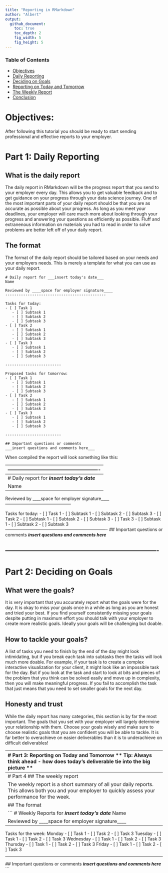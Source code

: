 ```yaml
---
title: "Reporting in RMarkdown"
author: "Albert"
output:
  github_document:
    toc: true
    toc_depth: 2
    fig_width: 5
    fig_height: 5
---
```

### Table of Contents
- [Objectives](./completeReporting.rmd#Objectives)
- [Daily Reporting](./completeReporting.rmd#Daily Reporting)
- [Deciding on Goals](./completeReporting.rmd#Deciding on Goals)
- [Reporting on Today and Tomorrow](./completeReporting.rmd#Reporting on Today and Tomorrow)
- [The Weekly Report](./completeReporting.rmd#The Weekly Report)
- [Conclusion](./completeReporting.rmd#Conclusion)

# Objectives:
After following this tutorial you should be ready to start sending professional and effective reports to your employer.

# Part 1: Daily Reporting
## What is the daily report
The daily report in RMarkdown will be the progress report that you send to your employer every day. This allows you to get valuable feedback and to get guidance on your progress through your data science journey. One of the most important parts of your daily report should be that you are as accurate as possible about your progress. As long as you meet your deadlines, your employer will care much more about looking through your progress and answering your questions as efficiently as possible. Fluff and extranenous information on materials you had to read in order to solve problems are better left off of your daily report.

## The format
 
 The format of the daily report should be tailored based on your needs and your employers needs. This is merely a template for what you can use as your daily report. 
 
 ```
 # Daily report for ___insert today's date___
 Name
 
 Reviewed by ____space for employer signature____
 ---------------------------------------------
 
 Tasks for today:
 - [ ] Task 1
    - [ ] Subtask 1
    - [ ] Subtask 2
    - [ ] Subtask 3
 - [ ] Task 2
    - [ ] Subtask 1
    - [ ] Subtask 2
    - [ ] Subtask 3
 - [ ] Task 3
    - [ ] Subtask 1
    - [ ] Subtask 2
    - [ ] Subtask 3
 
 -------------------------
 
 Proposed tasks for tomorrow:
 - [ ] Task 1
    - [ ] Subtask 1
    - [ ] Subtask 2
    - [ ] Subtask 3
 - [ ] Task 2
    - [ ] Subtask 1
    - [ ] Subtask 2
    - [ ] Subtask 3
 - [ ] Task 3
    - [ ] Subtask 1
    - [ ] Subtask 2
    - [ ] Subtask 3
 
 -------------------------
 
 ## Important questions or comments
 ___insert questions and comments here___
 ```
 
 When compiled the report will look something like this:
 
 -------------------------------------------------------
 -------------------------------------------------------
  # Daily report for ___insert today's date___
 Name
 
 Reviewed by ____space for employer signature____
 ---------------------------------------------
 
 Tasks for today:
 - [ ] Task 1
    - [ ] Subtask 1
    - [ ] Subtask 2
    - [ ] Subtask 3
 - [ ] Task 2
    - [ ] Subtask 1
    - [ ] Subtask 2
    - [ ] Subtask 3
 - [ ] Task 3
    - [ ] Subtask 1
    - [ ] Subtask 2
    - [ ] Subtask 3
 ----------------------------------------------------------------------
 ## Important questions or comments
 ___insert questions and comments here___

----------------------------------------------------------------------
----------------------------------------------------------------------

# Part 2: Deciding on Goals

## What were the goals?
It is very important that you accurately report what the goals were for the day. It is okay to miss your goals once in a while as long as you are honest and tried your best. If you find yourself consistently missing your goals despite putting in maximum effort you should talk with your employer to create more realistic goals. Ideally your goals will be challenging but doable.

## How to tackle your goals?
A list of tasks you need to finish by the end of the day might look intimidating, but if you break each task into subtasks then the tasks will look much more doable. For example, if your task is to create a complex interactive visualization for your client, it might look like an impossible task for the day. But if you look at the task and start to look at bits and pieces of the problem that you think can be solved easily and move up in complexity, then you will make meaningful progress. If you fail to accomplish the task that just means that you need to set smaller goals for the next day.

## Honesty and trust
While the daily report has many categories, this section is by far the most important. The goals that you set with your employer will largely determine your relationship with them. Choose your goals wisely and make sure to choose realistic goals that you are confident you will be able to tackle. It is far better to overachieve on easier deliverables than it is to underachieve on difficult deliverables!

----------------------------------------------------------
# Part 3: Reporting on Today and Tomorrow
** Tip: Always think ahead - how does today's deliverable tie into the big picture  **

## What I did, What are the goals for tomorrow?

After agreeing on a set of goals with your employer, deciding how to spend your time is important to make sure you finish all of them! How you work most efficiently is up to you, but many people find starting with the harder tasks and ending with the easier ones is the best to ensure high motivation throughout the day. In any case, make sure to write down exactly what you did and how you spent your time, so that your employer will understand what happened if you failed to complete a deliverable. 

## What are the goals for tomorrow?

Make sure to use the results from the day before to help influence your goals for tomorrow, especially if you failed to complete a deliverable. Think about what happened that prevented you from completing the deliverable, and if it was simply due to not having enough time, then talk about an easier set of deliverables for the day with your employer.

----------------------------------------------------------------------------------
# Part 4
## The weekly report

The weekly report is a short summary of all your daily reports. This allows both you and your employer to quickly assess your performance for the week. 

## The format

 ```
 # Weekly Reports for ___insert today's date___
 Name
 
 Reviewed by ____space for employer signature____
 ---------------------------------------------
 
 Tasks for the week:
 Monday
 - [ ] Task 1
 - [ ] Task 2
 - [ ] Task 3
Tuesday
 - [ ] Task 1
 - [ ] Task 2
 - [ ] Task 3
 Wednesday
 - [ ] Task 1
 - [ ] Task 2
 - [ ] Task 3
 Thursday
 - [ ] Task 1
 - [ ] Task 2
 - [ ] Task 3
 Friday
 - [ ] Task 1
 - [ ] Task 2
 - [ ] Task 3

------------------------------------------
 ## Important questions or comments
 ___insert questions and comments here___
 ```




